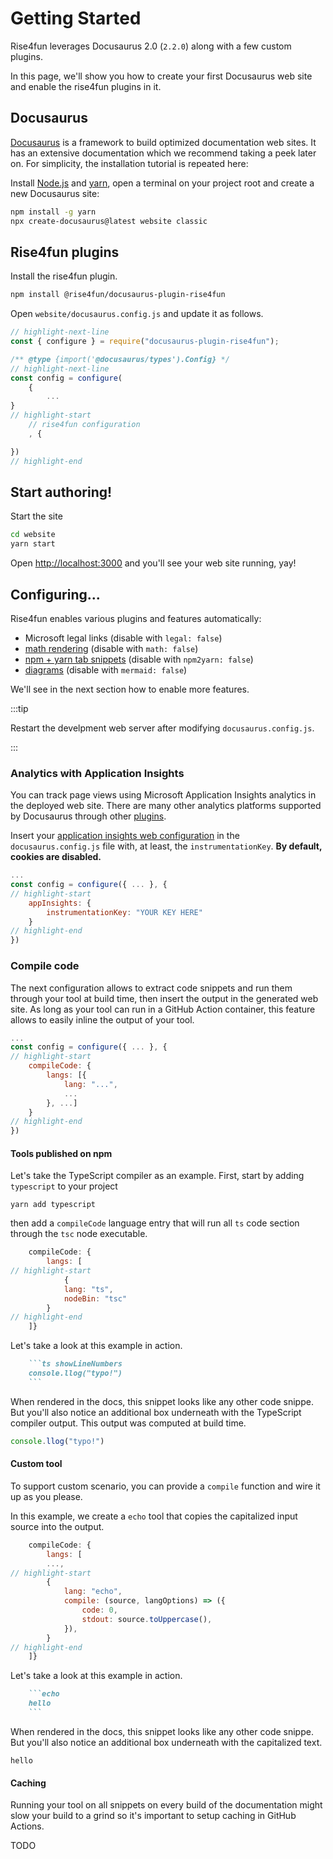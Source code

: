 # Getting Started

Rise4fun leverages Docusaurus 2.0 (`2.2.0`) along with a few custom plugins.

In this page, we'll show you how to create your first Docusaurus web site and
enable the rise4fun plugins in it.

## Docusaurus

[Docusaurus](https://docusaurus.io/) is a framework to build optimized documentation web sites.
It has an extensive documentation which we recommend taking a peek later on. For simplicity,
the installation tutorial is repeated here:

Install [Node.js](https://nodejs.org/en/download/) and [yarn](https://yarnpkg.com/), open a terminal on your project root
and create a new Docusaurus site:

```bash
npm install -g yarn
npx create-docusaurus@latest website classic
```

## Rise4fun plugins

Install the rise4fun plugin.

```bash npm2yarn
npm install @rise4fun/docusaurus-plugin-rise4fun
```

Open `website/docusaurus.config.js` and update it as follows.

```js title="website/docusaurus.config.js"
// highlight-next-line
const { configure } = require("docusaurus-plugin-rise4fun");

/** @type {import('@docusaurus/types').Config} */
// highlight-next-line
const config = configure(
    {
        ...
}
// highlight-start
    // rise4fun configuration
    , {

})
// highlight-end
```

## Start authoring!

Start the site

```bash
cd website
yarn start
```

Open [http://localhost:3000](http://localhost:3000) and you'll see your web site running, yay!

## Configuring...

Rise4fun enables various plugins and features automatically:

-   Microsoft legal links (disable with `legal: false`)
-   [math rendering](https://docusaurus.io/docs/markdown-features/math-equations) (disable with `math: false`)
-   [npm + yarn tab snippets](https://docusaurus.io/docs/markdown-features/code-blocks#npm2yarn-remark-plugin) (disable with `npm2yarn: false`)
-   [diagrams](https://docusaurus.io/docs/markdown-features/diagrams) (disable with `mermaid: false`)

We'll see in the next section how to enable more features.

:::tip

Restart the develpment web server after modifying `docusaurus.config.js`.

:::

### Analytics with Application Insights

You can track page views using Microsoft Application Insights analytics in the deployed web site.
There are many other analytics platforms supported by Docusaurus through other [plugins](https://docusaurus.io/docs/next/api/plugins).

Insert your [application insights web configuration](https://github.com/microsoft/ApplicationInsights-JS#snippet-configuration-options) in the `docusaurus.config.js` file with, at least,
the `instrumentationKey`. **By default, cookies are disabled.**

```js title="website/docusaurus.config.js"
...
const config = configure({ ... }, {
// highlight-start
    appInsights: {
        instrumentationKey: "YOUR KEY HERE"
    }
// highlight-end
})
```

### Compile code

The next configuration allows to extract code snippets and run them through your tool at build time, then insert the
output in the generated web site. As long as your tool can run in a GitHub Action container, this feature allows to easily
inline the output of your tool.

```js title="website/docusaurus.config.js"
...
const config = configure({ ... }, {
// highlight-start
    compileCode: {
        langs: [{
            lang: "...",
            ...
        }, ...]
    }
// highlight-end
})
```


#### Tools published on npm

Let's take the TypeScript compiler as an example. First, start by adding `typescript` to your project

```basn npm2yarn
yarn add typescript
```

then add a `compileCode` language entry that will run all `ts` code section through the `tsc` node executable.

```js title="website/docusaurus.config.js"
    compileCode: {
        langs: [
// highlight-start
            {
            lang: "ts",
            nodeBin: "tsc"
        }
// highlight-end
    ]}
```

Let's take a look at this example in action.

```markdown
    ```ts showLineNumbers
    console.llog("typo!")
    ```
```

When rendered in the docs, this snippet looks like any other code snippe. But you'll also notice an additional box
underneath with the TypeScript compiler output. This output was computed at build time.

```ts showLineNumbers
console.llog("typo!")
```

#### Custom tool

To support custom scenario, you can provide a `compile` function
and wire it up as you please.

In this example, we create a `echo` tool that copies the capitalized input source
into the output.

```js title="website/docusaurus.config.js"
    compileCode: {
        langs: [
        ...,
// highlight-start
        {
            lang: "echo",
            compile: (source, langOptions) => ({
                code: 0,
                stdout: source.toUppercase(),
            }),
        }
// highlight-end
    ]}
```

Let's take a look at this example in action.

```markdown
    ```echo
    hello
    ```
```

When rendered in the docs, this snippet looks like any other code snippe. 
But you'll also notice an additional box
underneath with the capitalized text.

```echo
hello
```

#### Caching

Running your tool on all snippets on every build of the documentation might slow your build to a grind
so it's important to setup caching in GitHub Actions.

TODO